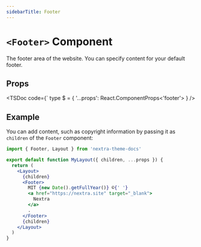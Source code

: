```yaml
---
sidebarTitle: Footer
---
```



# `<Footer>` Component

The footer area of the website. You can specify content for your default footer.

## Props

<TSDoc
  code={`
type $ = {
  '...props': React.ComponentProps<'footer'>
}
/>

## Example

You can add content, such as copyright information by passing it as `children`
of the `Footer` component:

```jsx filename="app/layout.jsx"
import { Footer, Layout } from 'nextra-theme-docs'

export default function MyLayout({ children, ...props }) {
  return (
    <Layout>
      {children}
      <Footer>
        MIT {new Date().getFullYear()} ©{' '}
        <a href="https://nextra.site" target="_blank">
          Nextra
        </a>
        .
      </Footer>
      {children}
    </Layout>
  )
}
```

<ToggleVisibilitySection element="`<Footer>`" property="footer" />
